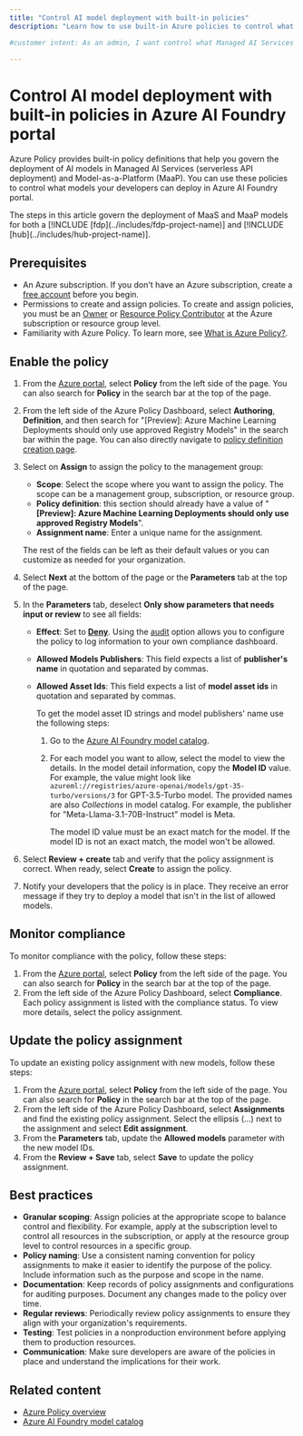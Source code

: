 ```yaml
---
title: "Control AI model deployment with built-in policies"
description: "Learn how to use built-in Azure policies to control what managed AI Services (serverless API deployment) and Model-as-a-Platform (MaaP) AI models can be deployed in Azure AI Foundry portal."

#customer intent: As an admin, I want control what Managed AI Services (serverless API deployment) and Model-as-a-Platform (MaaP) AI models can be deployed by my developers.

---
```


# Control AI model deployment with built-in policies in Azure AI Foundry portal

Azure Policy provides built-in policy definitions that help you govern the deployment of AI models in Managed AI Services (serverless API deployment) and Model-as-a-Platform (MaaP). You can use these policies to control what models your developers can deploy in Azure AI Foundry portal.

<Tip>
The steps in this article govern the deployment of MaaS and MaaP models for both a [!INCLUDE [fdp](../includes/fdp-project-name)] and [!INCLUDE [hub](../includes/hub-project-name)].
</Tip>

## Prerequisites

- An Azure subscription. If you don't have an Azure subscription, create a [free account](https://azure.microsoft.com/free/) before you begin.
- Permissions to create and assign policies. To create and assign policies, you must be an [Owner](/azure/role-based-access-control/built-in-roles#owner) or [Resource Policy Contributor](/azure/role-based-access-control/built-in-roles#resource-policy-contributor) at the Azure subscription or resource group level.
- Familiarity with Azure Policy. To learn more, see [What is Azure Policy?](/azure/governance/policy/overview).

## Enable the policy

1. From the [Azure portal](https://portal.azure.com), select **Policy** from the left side of the page. You can also search for **Policy** in the search bar at the top of the page.
1. From the left side of the Azure Policy Dashboard, select **Authoring**, **Definition**, and then search for "[Preview]: Azure Machine Learning Deployments should only use approved Registry Models" in the search bar within the page. You can also directly navigate to [policy definition creation page](https://portal.azure.com/#blade/Microsoft_Azure_Policy/PolicyDetailBlade/definitionId/%2Fproviders%2FMicrosoft.Authorization%2FpolicyDefinitions%2F12e5dd16-d201-47ff-849b-8454061c293d).
1. Select on **Assign** to assign the policy to the management group:

    - **Scope**: Select the scope where you want to assign the policy. The scope can be a management group, subscription, or resource group.
    - **Policy definition**: this section should already have a value of "**[Preview]: Azure Machine Learning Deployments should only use approved Registry Models**".
    - **Assignment name**: Enter a unique name for the assignment.

    The rest of the fields can be left as their default values or you can customize as needed for your organization.

1. Select **Next** at the bottom of the page or the **Parameters** tab at the top of the page.
1. In the **Parameters** tab, deselect **Only show parameters that needs input or review** to see all fields:

    - **Effect**: Set to [**Deny**](/azure/governance/policy/concepts/effect-deny).
        <Note>
        Using the [audit](/azure/governance/policy/concepts/effect-audit) option allows you to configure the policy to log information to your own compliance dashboard.
        </Note>
    - **Allowed Models Publishers**: This field expects a list of **publisher's name** in quotation and separated by commas.
    - **Allowed Asset Ids**: This field expects a list of **model asset ids** in quotation and separated by commas.

        To get the model asset ID strings and model publishers' name use the following steps:

        1. Go to the [Azure AI Foundry model catalog](model-catalog-overview).


        1. For each model you want to allow, select the model to view the details. In the model detail information, copy the **Model ID** value. For example, the value might look like `azureml://registries/azure-openai/models/gpt-35-turbo/versions/3` for GPT-3.5-Turbo model. The provided names are also *Collections* in model catalog. For example, the publisher for "Meta-Llama-3.1-70B-Instruct" model is Meta. 
        
            <Info>
            The model ID value must be an exact match for the model. If the model ID is not an exact match, the model won't be allowed.
            </Info>


1. Select **Review + create** tab and verify that the policy assignment is correct. When ready, select **Create** to assign the policy.
1. Notify your developers that the policy is in place. They receive an error message if they try to deploy a model that isn't in the list of allowed models.

## Monitor compliance

To monitor compliance with the policy, follow these steps:

1. From the [Azure portal](https://portal.azure.com), select **Policy** from the left side of the page. You can also search for **Policy** in the search bar at the top of the page.
1. From the left side of the Azure Policy Dashboard, select **Compliance**. Each policy assignment is listed with the compliance status. To view more details, select the policy assignment.

## Update the policy assignment

To update an existing policy assignment with new models, follow these steps:

1. From the [Azure portal](https://portal.azure.com), select **Policy** from the left side of the page. You can also search for **Policy** in the search bar at the top of the page.
1. From the left side of the Azure Policy Dashboard, select **Assignments** and find the existing policy assignment. Select the ellipsis (...) next to the assignment and select **Edit assignment**.
1. From the **Parameters** tab, update the **Allowed models** parameter with the new model IDs.
1. From the **Review + Save** tab, select **Save** to update the policy assignment.

## Best practices

- **Granular scoping**: Assign policies at the appropriate scope to balance control and flexibility. For example, apply at the subscription level to control all resources in the subscription, or apply at the resource group level to control resources in a specific group.
- **Policy naming**: Use a consistent naming convention for policy assignments to make it easier to identify the purpose of the policy. Include information such as the purpose and scope in the name.
- **Documentation**: Keep records of policy assignments and configurations for auditing purposes. Document any changes made to the policy over time.
- **Regular reviews**: Periodically review policy assignments to ensure they align with your organization's requirements.
- **Testing**: Test policies in a nonproduction environment before applying them to production resources.
- **Communication**: Make sure developers are aware of the policies in place and understand the implications for their work.

## Related content

- [Azure Policy overview](/azure/governance/policy/overview)
- [Azure AI Foundry model catalog](model-catalog-overview)
